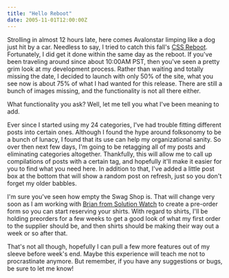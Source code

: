 ```yaml
---
title: "Hello Reboot"
date: 2005-11-01T12:00:00Z
---
```


Strolling in almost 12 hours late, here comes Avalonstar limping like a dog just hit by a car. Needless to say, I tried to catch this fall's [CSS Reboot][1]. Fortunately, I did get it done within the same day as the reboot. If you've been traveling around since about 10:00AM PST, then you've seen a pretty grim look at my development process. Rather than waiting and totally missing the date, I decided to launch with only 50% of the site, what you see now is about 75% of what I had wanted for this release. There are still a bunch of images missing, and the functionality is not all there either.

What functionality you ask? Well, let me tell you what I've been meaning to add.

Ever since I started using my 24 categories, I've had trouble fitting different posts into certain ones. Although I found the hype around folksonomy to be a bunch of lunacy, I found that its use can help my organizational sanity. So over then next few days, I'm going to be retagging all of my posts and eliminating categories altogether. Thankfully, this will allow me to call up compilations of posts with a certain tag, and hopefully it'll make it easier for you to find what you need here. In addition to that, I've added a little post box at the bottom that will show a random post on refresh, just so you don't forget my older babbles.

I'm sure you've seen how empty the Swag Shop is. That will change very soon as I am working with [Brian from Solution Watch][2] to create a pre-order form so you can start reserving your shirts. With regard to shirts, I'll be holding preorders for a few weeks to get a good look of what my first order to the supplier should be, and then shirts should be making their way out a week or so after that.

That's not all though, hopefully I can pull a few more features out of my sleeve before week's end. Maybe this experience will teach me not to procrastinate anymore. But remember, if you have any suggestions or bugs, be sure to let me know!

[1]: http://cssreboot.com/
[2]: http://solutionwatch.com/
